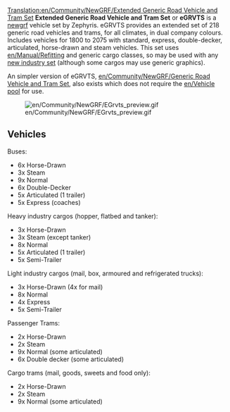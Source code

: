 [[Translation:en/Community/NewGRF/Extended Generic Road Vehicle and Tram Set]]
{{en/Community/NewGRF/Newgrf set|Name=Extended Generic Road Vehicle and Tram Set
|Image=en/Community/NewGRF/EGRVTS preview.png
|Download=http://www.tt-forums.net/viewtopic.php?f=26&t=33415
|Discussion=http://www.tt-forums.net/viewtopic.php?f=26&t=33415
|Homepage=http://zephyrisopenttd.googlepages.com/
}}
'''Extended Generic Road Vehicle and Tram Set''' or '''eGRVTS''' is a [[en/Manual/NewGRF|newgrf]] vehicle set by Zephyris. eGRVTS provides an extended set of 218 generic road vehicles and trams, for all climates, in dual company colours. Includes vehicles for 1800 to 2075 with standard, express, double-decker, articulated, horse-drawn and steam vehicles. This set uses [[en/Manual/Refit]]ting and generic cargo classes, so may be used with any [[en/Archive/Manual/NewGRF Industries|new industry set]] (although some cargos may use generic graphics).

An simpler version of eGRVTS, [[en/Community/NewGRF/Generic Road Vehicle and Tram Set]], also exists which does not require the [[en/Vehicle pool]] for use.

[[File:en/Community/NewGRF/EGrvts preview.gif|center]]

==Vehicles==
Buses:
*6x Horse-Drawn
*3x Steam
*9x Normal
*6x Double-Decker
*5x Articulated (1 trailer)
*5x Express (coaches)

Heavy industry cargos (hopper, flatbed and tanker):
*3x Horse-Drawn
*3x Steam (except tanker)
*8x Normal
*5x Articulated (1 trailer)
*5x Semi-Trailer

Light industry cargos (mail, box, armoured and refrigerated trucks):
*3x Horse-Drawn (4x for mail)
*8x Normal
*4x Express
*5x Semi-Trailer

Passenger Trams:
*2x Horse-Drawn
*2x Steam
*9x Normal (some articulated)
*6x Double decker (some articulated)

Cargo trams (mail, goods, sweets and food only):
*2x Horse-Drawn
*2x Steam
*9x Normal (some articulated)

{{en/Nightly|Compatible with r13850 or later.}}